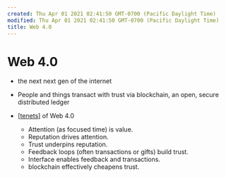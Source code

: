 ```yaml
---
created: Thu Apr 01 2021 02:41:50 GMT-0700 (Pacific Daylight Time)
modified: Thu Apr 01 2021 02:41:50 GMT-0700 (Pacific Daylight Time)
title: Web 4.0
---
```


# Web 4.0

- the next next gen of the internet

- People and things transact with trust via blockchain, an open, secure distributed ledger

- [[tenets]] of Web 4.0
  - Attention (as focused time) is value.
  - Reputation drives attention.
  - Trust underpins reputation.
  - Feedback loops (often transactions or gifts) build trust.
  - Interface enables feedback and transactions.
  - blockchain effectively cheapens trust.



[//begin]: # "Autogenerated link references for markdown compatibility"
[tenets]: ../../resources/Linguistics/tenets "tenets"
[//end]: # "Autogenerated link references"